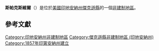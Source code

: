 {{noteTA
|G1=USState
|G2=地名
|G3=Unit
}}
{{Infobox settlement
|official_name            = 斯帕克斯維爾
|native_name = Sparksville
|settlement_type          = [[非建制地區|非建制地區]]
|image_skyline            = Sparksville, Indiana.jpg
|imagesize                = 250px
|pushpin_map              = USA Indiana
|pushpin_label            = 斯帕克斯維爾
|pushpin_label_position   = top
|pushpin_map_caption      = 斯帕克斯維爾在印地安納州的位置
|subdivision_type         = [[世界政區索引|國家]]
|subdivision_type1        = [[美国州份|州份]]
|subdivision_type2        = [[印地安納州行政区划|縣]]
|subdivision_name         = [[美国|美国]]
|subdivision_name1        = [[印地安納州|印地安納州]]
|subdivision_name2        = [[傑克遜縣_(印地安納州)|傑克遜縣]]
|elevation_ft             = 564
|elevation_m              = 172
|area_total_km2           = 
|area_total_sq_mi         = 
|area_land_km2            = 
|area_land_sq_mi          = 
|area_water_km2           = 
|area_water_sq_mi         = 
|population_as_of         = 2010
|population_footnotes     = 
|population_total         = 
|population_metro         = 
|population_density_km2   = auto
|population_density_sq_mi = auto
|timezone                 = 
|utc_offset               = 
|coordinates              = {{coord|38|46|40|N|86|14|14|W|display=inline,title}}
| coor_pinpoint           = 
| coordinates_footnotes   = 
|timezone_DST             = 
|utc_offset_DST           = 
|postal_code_type         = [[美國郵區編號|郵區編號]]
|postal_code              = 47260
|area_code                = 
|blank_name = [[地名信息系统|GNIS ID]]
|blank_info = 443912<ref name="GNIS">{{cite gnis|443912|Sparksville}}</ref>
}}
'''斯帕克斯維爾'''（{{lang-en|Sparksville}}）是位於[[美國|美國]][[印地安納州|印地安納州]][[傑克遜縣_(印地安納州)|傑克遜縣]]的一個[[非建制地區|非建制地區]]。

== 參考文獻 ==
{{reflist}}

{{傑克遜縣 (印地安納州)}}

{{DEFAULTSORT:Sparksville}}
[[Category:印地安納州非建制地區|Category:印地安納州非建制地區]]
[[Category:傑克遜縣非建制地區_(印地安納州)|Category:傑克遜縣非建制地區 (印地安納州)]]
[[Category:1857年印第安納州建立|Category:1857年印第安納州建立]]

{{Indiana-geo-stub}}
